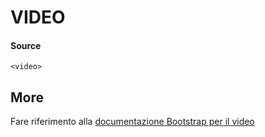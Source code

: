 
<Meta of={VideoStories} />

# VIDEO

<Canvas of={VideoStories.Esempi} />

#### Source

```tsx
<video>

```

## More

Fare riferimento alla [documentazione Bootstrap per il video](https://italia.github.io/bootstrap-italia/docs/componenti/video-player/)
